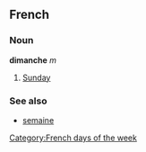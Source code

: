 ==French==
===Noun===
'''dimanche''' ''m''

# [[Sunday]]

===See also===
*[[semaine]]
[[Category:French days of the week]]